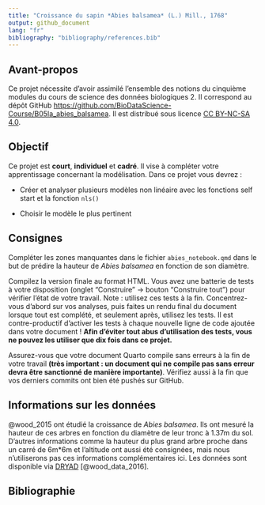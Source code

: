 ```yaml
---
title: "Croissance du sapin *Abies balsamea* (L.) Mill., 1768"
output: github_document
lang: "fr"
bibliography: "bibliography/references.bib"
---
```


<!-- DO NOT EDIT .md FILE-->

## Avant-propos

Ce projet nécessite d'avoir assimilé l'ensemble des notions du cinquième modules du cours de science des données biologiques 2. Il correspond au dépôt GitHub <https://github.com/BioDataScience-Course/B05Ia_abies_balsamea>. Il est distribué sous licence [CC BY-NC-SA 4.0](https://creativecommons.org/licenses/by-nc-sa/4.0/).

## Objectif

Ce projet est **court**, **individuel** et **cadré**. Il vise à compléter votre apprentissage concernant la modélisation. Dans ce projet vous devrez :

-   Créer et analyser plusieurs modèles non linéaire avec les fonctions self start et la fonction `nls()`

-   Choisir le modèle le plus pertinent

## Consignes

Compléter les zones manquantes dans le fichier `abies_notebook.qmd` dans le but de prédire la hauteur de *Abies balsamea* en fonction de son diamètre.

Compilez la version finale au format HTML. Vous avez une batterie de tests à votre disposition (onglet "Construire" -\> bouton "Construire tout") pour vérifier l'état de votre travail. Note : utilisez ces tests à la fin. Concentrez-vous d'abord sur vos analyses, puis faites un rendu final du document lorsque tout est complété, et seulement après, utilisez les tests. Il est contre-productif d'activer les tests à chaque nouvelle ligne de code ajoutée dans votre document ! **Afin d'éviter tout abus d'utilisation des tests, vous ne pouvez les utiliser que dix fois dans ce projet.**

Assurez-vous que votre document Quarto compile sans erreurs à la fin de votre travail **(très important : un document qui ne compile pas sans erreur devra être sanctionné de manière importante)**. Vérifiez aussi à la fin que vos derniers commits ont bien été pushés sur GitHub.

## Informations sur les données

@wood_2015 ont étudié la croissance de *Abies balsamea*. Ils ont mesuré la hauteur de ces arbres en fonction du diamètre de leur tronc à 1.37m du sol. D'autres informations comme la hauteur du plus grand arbre proche dans un carré de 6m\*6m et l'altitude ont aussi été consignées, mais nous n'utiliserons pas ces informations complémentaires ici. Les données sont disponible via [DRYAD](https://doi.org/10.5061/dryad.r3645) [@wood_data_2016].

## Bibliographie
